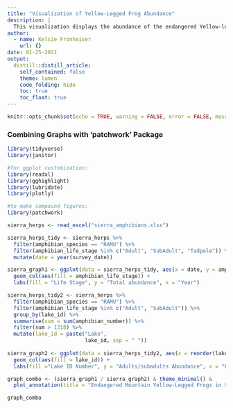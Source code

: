 ```yaml
---
title: "Visualization of Yellow-Legged Frog Abundance"
description: |
  This visualization displays the abundance of the endangered Yellow-legged frog in the lakes of Sierra Nevada and was completed in RStudio 1.4.
author:
  - name: Kelsie Fronheiser
    url: {}
date: 01-25-2021
output:
  distill::distill_article:
    self_contained: false
    theme: lumen
    code_folding: hide
    toc: true
    toc_float: true
---
```



```r
knitr::opts_chunk$set(echo = TRUE, warning = FALSE, error = FALSE, message = FALSE)
```
### Combining Graphs with 'patchwork' Package
```r
library(tidyverse)
library(janitor)

#for ggplot customization:
library(readxl)
library(gghighlight)
library(lubridate)
library(plotly)

#to make compound figures:
library(patchwork)

sierra_herps <- read_excel("sierra_amphibians.xlsx")

sierra_herps_tidy <- sierra_herps %>%
  filter(amphibian_species == "RAMU") %>%
  filter(amphibian_life_stage %in% c("Adult", "SubAdult", "Tadpole")) %>% 
  mutate(date = year(survey_date))

sierra_graph1 <- ggplot(data = sierra_herps_tidy, aes(x = date, y = amphibian_number)) +
  geom_col(aes(fill = amphibian_life_stage)) +
  labs(fill = "Life Stage", y = "Total abundance", x = "Year")

sierra_herps_tidy2 <- sierra_herps %>%
  filter(amphibian_species == "RAMU") %>%
  filter(amphibian_life_stage %in% c("Adult", "SubAdult")) %>% 
  group_by(lake_id) %>% 
  summarise(sum = sum(amphibian_number)) %>% 
  filter(sum > 1318) %>% 
  mutate(lake_id = paste("Lake",
                         lake_id, sep = " "))
  
sierra_graph2 <- ggplot(data = sierra_herps_tidy2, aes(x = reorder(lake_id, -sum), y = sum)) +
  geom_col(aes(fill = lake_id)) +
  labs(fill ="Lake ID Number", y = "Adults/subadults Abundance", x = "Lake ID")

graph_combo <- (sierra_graph1 / sierra_graph2) & theme_minimal() &
  plot_annotation(title = "Endangered Mountain Yellow-Legged Frogs in Sierra Nevada Lakes",caption = "These two graphs display the abundance of endangered Mountain yellow-legged frogs located in the Sierra Nevadas.\n The top graph shows the total abundance of Mountain yellow-legged frogs in all lakes in each year by life stage \n (adult, subadult, tadpole). The bottom graph shows the abundance of adult and subadult Mountain yellow-legged frogs \n in each of the top five populated Sierra Nevada Lakes. ")

graph_combo
```









